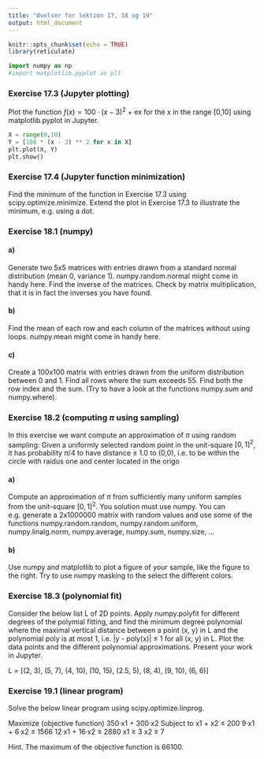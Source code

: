 ```yaml
---
title: "Øvelser for lektion 17, 18 og 19"
output: html_document
---
```


```r
knitr::opts_chunk$set(echo = TRUE)
library(reticulate)
```

```python
import numpy as np
#import matplotlib.pyplot as plt
```


### Exercise 17.3 (Jupyter plotting)

Plot the function $f(x) = 100·(x - 3)^2$ + ex for the x in the range [0,10] using matplotlib.pyplot in Jupyter.

```python
X = range(0,10)
Y = [100 * (x - 3) ** 2 for x in X]
plt.plot(X, Y)
plt.show()

```


### Exercise 17.4 (Jupyter function minimization)

Find the minimum of the function in Exercise 17.3 using scipy.optimize.minimize. Extend the plot in Exercise 17.3 to illustrate the minimum, e.g. using a dot.

### Exercise 18.1 (numpy)

#### a) 

Generate two 5x5 matrices with entries drawn from a standard normal distribution (mean 0, variance 1). numpy.random.normal might come in handy here. Find the inverse of the matrices. Check by matrix multiplication, that it is in fact the inverses you have found.



#### b) 
Find the mean of each row and each column of the matrices without using loops. numpy.mean might come in handy here.

#### c) 
Create a 100x100 matrix with entries drawn from the uniform distribution between 0 and 1. Find all rows where the sum exceeds 55. Find both the row index and the sum. (Try to have a look at the functions numpy.sum and numpy.where).


### Exercise 18.2 (computing $\pi$ using sampling)

In this exercise we want compute an approximation of $\pi$ using random sampling: Given a uniformly selected random point in the unit-square $[0,1]^2$, it has probability $\pi/4$ to have distance ≤ 1.0 to (0,0), i.e. to be within the circle with raidus one and center located in the origo

#### a)

Compute an approximation of $\pi$ from sufficiently many uniform samples from the unit-square $[0,1]^2$. You solution must use numpy. You can e.g. generate a 2x1000000 matrix with random values and use some of the functions numpy.random.random, numpy.random.uniform, numpy.linalg.norm, numpy.average, numpy.sum, numpy.size, ...


#### b) 
Use numpy and matplotlib to plot a figure of your sample, like the figure to the right. Try to use numpy masking to the select the different colors.

### Exercise 18.3 (polynomial fit)

Consider the below list L of 2D points. Apply numpy.polyfit for different degrees of the polymial fitting, and find the minimum degree polynomial where the maximal vertical distance between a point (x, y) in L and the polynomial poly is at most 1, i.e. |y - poly(x)| ≤ 1 for all (x, y) in L. Plot the data points and the different polynomial approximations. Present your work in Jupyter.

L = [(2, 3), (5, 7), (4, 10), (10, 15), (2.5, 5), (8, 4), (9, 10), (6, 6)]

### Exercise 19.1 (linear program)

Solve the below linear program using scipy.optimize.linprog.

Maximize (objective function)
     350·x1 + 300·x2
Subject to
     x1 + x2 ≤ 200
     9·x1 + 6·x2 ≤ 1566
     12·x1 + 16·x2 ≤ 2880
     x1 ≥ 3
     x2 ≥ 7

Hint. The maximum of the objective function is 66100.